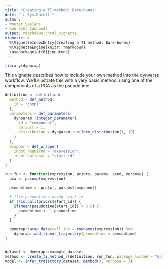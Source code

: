 ```yaml
---
title: "Creating a TI method: Bare-bones"
date: "`r Sys.Date()`"
author:
- Wouter Saelens
- Robrecht Cannoodt
output: rmarkdown::html_vignette
vignette: >
  %\VignetteIndexEntry{Creating a TI method: Bare-bones}
  %\VignetteEngine{knitr::rmarkdown}
  \usepackage[utf8]{inputenc}
---
```


```r
library(dynwrap)
```


This vignette describes how to include your own method into the dynverse workflow. We'll illustrate this with a very basic method: using one of the components of a PCA as the pseudotime.

```r
definition <- definition(
  method = def_method(
    id = "comp1"
  ),
  parameters = def_parameters(
    dynparam::integer_parameter(
      id = "component",
      default = 1,
      distribution = dynparam::uniform_distribution(1, 10)
    )
  ),
  wrapper = def_wrapper(
    input_required = "expression",
    input_optional = "start_id"
  )
)

run_fun <- function(expression, priors, params, seed, verbose) {
  pca <- prcomp(expression)

  pseudotime <- pca$x[, params$component]

  # flip pseudotimes using start_id
  if (!is.null(priors$start_id)) {
    if(mean(pseudotime[start_id]) > 0.5) {
      pseudotime <- 1-pseudotime
    }
  }

  dynwrap::wrap_data(cell_ids = rownames(expression)) %>%
    dynwrap::add_linear_trajectory(pseudotime = pseudotime)
}


dataset <- dynwrap::example_dataset
method <- create_ti_method_r(definition, run_fun, package_loaded = "dplyr")
model <- infer_trajectory(dataset, method(), verbose = 3)
```


<!-- There are two main ways to add a new method: -->

<!-- * **Directly within R**. In this case you create an R function or R packages. The user will have to install all dependencies. This is the use case described here. -->
<!-- * **Using a docker**. In this case you create a docker which uses some input files (eg. a file containing the expression) and returns some output files. This use case is described in a separate vignette. -->

<!-- The main function to create a new ti method is `create_ti_method_r`. This wraps: -->

<!-- * The name of the method -->
<!-- * The main function to run a method on a dataset -->
<!-- * The parameters required by a method, and their ranges -->

<!-- ## Input -->

<!-- To test our method, we will use a very simple toy data example. -->

<!-- ```{r, message=FALSE} -->
<!-- library(dynwrap) -->
<!-- library(dplyr) -->
<!-- ``` -->

<!-- The main function will receive three different types of input parameters: the expression data, extra parameters and prior information. -->

<!-- ### Expression data -->

<!-- The raw `counts` or normalised `expression`. This is a matrix with in the columns different features (genes) and in the rows different cells. -->

<!-- ```{r} -->
<!-- ncells <- 1000 -->
<!-- pseudotime <- runif(ncells) -->

<!-- expression <- matrix( -->
<!--   c( -->
<!--     (pseudotime - 0.5) ** 2, -->
<!--     sqrt(pseudotime + 20), -->
<!--     pseudotime -->
<!--   ), -->
<!--   ncol = 3, -->
<!--   dimnames = list(as.character(rep(seq_len(ncells))), as.character(c("A", "B", "C"))) -->
<!-- ) -->
<!-- expression <- expression + rnorm(length(expression), sd = 0.02) -->
<!-- ``` -->

<!-- In this example, we'll use the expression data as follows: -->
<!-- ```{r} -->
<!-- pca <- prcomp(expression) -->
<!-- ``` -->

<!-- ### Parameters -->

<!-- The main function can accept any additional parameters, which should also be defined in a parameter set This allows you to specify the type of parameter (integer, numeric, character, logical, ...), the possible range of values and the default value. Check out `?dynparam` for more information on the possible options. -->

<!-- In this example we'll define one parameter, the `component`: -->

<!-- ```{r} -->
<!-- parameters <- dynparam::parameter_set( -->
<!--   dynparam::integer_parameter( -->
<!--     id = "component", -->
<!--     description = "The component to use", -->
<!--     default = 1L, -->
<!--     distribution = dynparam::uniform_distribution(lower = 1L, upper = 10L) -->
<!--   ) -->
<!-- ) -->
<!-- ``` -->

<!-- ```{r} -->
<!-- component <- 1 -->
<!-- pseudotime <- pca$x[, component] -->
<!-- pseudotime <- (pseudotime - min(pseudotime)) / (max(pseudotime) - min(pseudotime)) -->
<!-- ``` -->

<!-- ### Prior information -->

<!-- Prior information can be required (no default) or optional (default is `NULL`).  -->

<!-- Following prior information requests are possible: -->

<!-- ```{r, echo=FALSE} -->
<!-- data("priors", package = "dynwrap") -->
<!-- priors %>%  -->
<!--   select(`Name of parameter`=prior_id, `Description`=description) %>%  -->
<!--   knitr::kable("markdown") -->
<!-- ``` -->

<!-- In this example we will use the `start_id`... -->
<!-- ```{r} -->
<!-- start_id <- as.character(which.min(pseudotime)) -->
<!-- ``` -->

<!-- as follows -->

<!-- ```{r} -->
<!-- if (!is.null(start_id)) { -->
<!--   if(mean(pseudotime[start_id]) > 0.5) { -->
<!--     pseudotime <- 1-pseudotime -->
<!--   } -->
<!-- } -->
<!-- ``` -->
<!-- ## Output -->

<!-- In the end, the output of the method should be transformed into the common trajectory format: -->

<!-- ![](../man/figures/overview_wrapping_v2.png) -->

<!-- The topology of the trajectory requires: -->

<!-- * `milestone_ids` The ids of the milestones in the trajectory. Type: Character vector. -->
<!-- * `milestone_network` The network of the milestones. Is a dataframe with columns from, to, length and whether it is directed -->
<!-- * `divergence_regions` A data frame specifying the divergence regions between milestones (e.g. a bifurcation). Is a dataframe containing a divergence_id, milestone_id, and is_start (TRUE when this milestone is the start of this divergence -->

<!-- ```{r} -->
<!-- milestone_ids <- c("A", "B") -->
<!-- milestone_network <- tibble(from = "A", to = "B", length = 1, directed = TRUE) -->
<!-- divergence_regions <- tibble() -->
<!-- ``` -->

<!-- The location of the cells can be provided in two ways: -->

<!-- * `milestone_percentages` A data frame specifying what percentage milestone each cell consists of. Is a dataframe with columns cell_id, milestone_id, and percentage -->
<!-- * `progressions` Specifies the progression of a cell along a transition in the milestone_network. Is a dataframe with columns cell_id, from, to, and percentage -->

<!-- Example of `milestone_percentages`: -->
<!-- ```{r} -->
<!-- milestone_percentages <- bind_rows( -->
<!--   tibble( -->
<!--     milestone_id = "A", -->
<!--     cell_id = names(pseudotime), -->
<!--     percentage = 1-pseudotime -->
<!--   ), -->
<!--   tibble( -->
<!--     milestone_id = "B", -->
<!--     cell_id = names(pseudotime), -->
<!--     percentage = pseudotime -->
<!--   ) -->
<!-- ) -->
<!-- ``` -->

<!-- Example of `progressions`: -->
<!-- ```{r} -->
<!-- progressions <- tibble( -->
<!--   cell_id = names(pseudotime), -->
<!--   from = "A", -->
<!--   to = "B", -->
<!--   percentage = pseudotime -->
<!-- ) -->
<!-- ``` -->

<!-- We can now wrap this information up: -->
<!-- ```{r} -->
<!-- trajectory <-  -->
<!--   wrap_data( -->
<!--     cell_id = names(pseudotime) -->
<!--   ) %>%  -->
<!--   add_trajectory( -->
<!--     milestone_ids = milestone_ids, -->
<!--     milestone_network = milestone_network, -->
<!--     divergence_regions = divergence_regions, -->
<!--     progressions = progressions # either milestone_percentages or progressions have to be provided -->
<!--   ) -->
<!-- ``` -->

<!-- In some cases, we already provide functions which do the calculation of milestone_percentages or progressions. For example, when a method returns only a linear trajectory with pseudotime: -->

<!-- ```{r} -->
<!-- trajectory <-  -->
<!--   wrap_data( -->
<!--     cell_ids = names(pseudotime) -->
<!--   ) %>%  -->
<!--   add_linear_trajectory(pseudotime) -->
<!-- ``` -->

<!-- We can plot this output using the plotting functions provided by the `dynplot` package: -->

<!-- ```{r} -->
<!-- if ("dynplot" %in% rownames(installed.packages())) { -->
<!--   dynplot::plot_dimred(trajectory, "pseudotime", expression_source = expression) -->
<!-- } -->
<!-- ``` -->

<!-- ## Creating the method object -->

<!-- Combining everything in a function: -->

<!-- ```{r} -->
<!-- run_fun <- function(expression, component, start_id = NULL, seed = NA, verbose = FALSE) { -->
<!--   if (length(seed) == 1 && is.finite(seed)) set.seed(seed) -->

<!--   # do pca and extract pseudotime -->
<!--   pca <- prcomp(expression) -->

<!--   pseudotime <- pca$x[, component] -->

<!--   # flip pseudotime using start_id -->
<!--   if (!is.null(start_id)) { -->
<!--     if(mean(pseudotime[start_id]) > 0.5) { -->
<!--       pseudotime <- 1-pseudotime -->
<!--     } -->
<!--   } -->

<!--   # convert to common format -->
<!--   wrap_data( -->
<!--     cell_ids = names(pseudotime) -->
<!--   ) %>%  -->
<!--   add_linear_trajectory(pseudotime) -->
<!-- } -->
<!-- ``` -->

<!-- We can now create the TI object -->

<!-- ```{r} -->
<!-- ti_dummy <- create_ti_method_r( -->
<!--   id = "dummy",  -->
<!--   name = "Dummy", -->
<!--   parameters = parameters, -->
<!--   run_fun = run_fun, -->
<!--   input_required = "expression", -->
<!--   input_optional = NULL, -->
<!--   output = "linear_trajectory" -->
<!-- ) -->
<!-- ``` -->

<!-- This function also has several optional parameters, among which: -->

<!-- * R packages which have to be installed, and R packages which have to be installed and loaded -->
<!-- * The function to plot the output of a method, default is `dynplot::plot_default` -->
<!-- * A short name of the method -->

<!-- ## Running the method -->

<!-- Running the method is easy given a dataset. -->

<!-- ```{r} -->
<!-- dataset <- wrap_data("", rownames(expression)) %>% add_expression(expression, expression) -->

<!-- model <- infer_trajectory(dataset, ti_dummy()) -->
<!-- ``` -->

<!-- ```{r} -->
<!-- if ("dynplot" %in% rownames(installed.packages())) { -->
<!--   dynplot::plot_dimred(model, color_cells = "pseudotime" , expression_source = dataset$expression) -->
<!-- } -->
<!-- ``` -->

<!-- ## Making your method available for other users -->

<!-- The easiest way to make your method available to other users is by creating an [R package which exports the `ti_*` function](http://r-pkgs.had.co.nz/). -->

<!-- We also strongly encourage you to include within our collection of TI methods available in the [dynmethods R package](https://github.com/dynverse/dynmethods). Feel free to [create an issue](https://github.com/dynverse/dynmethods/labels/new%20method) or [send us a pull request](https://github.com/dynverse/dynmethods/pulls). -->
